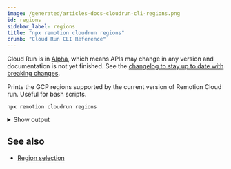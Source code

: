 ```yaml
---
image: /generated/articles-docs-cloudrun-cli-regions.png
id: regions
sidebar_label: regions
title: "npx remotion cloudrun regions"
crumb: "Cloud Run CLI Reference"
---
```


<ExperimentalBadge>
<p>Cloud Run is in <a href="/docs/cloudrun-alpha">Alpha</a>, which means APIs may change in any version and documentation is not yet finished. See the <a href="https://remotion.dev/changelog">changelog to stay up to date with breaking changes</a>.</p>
</ExperimentalBadge>

Prints the GCP regions supported by the current version of Remotion Cloud run. Useful for bash scripts.

```
npx remotion cloudrun regions
```

<details>
<summary>Show output</summary>
<pre>asia-east1 asia-east2 asia-northeast1 asia-northeast2 asia-northeast3 asia-south1 asia-south2 asia-southeast1 asia-southeast2 australia-southeast1 australia-southeast2 europe-central2 europe-north1 europe-southwest1 europe-west1 europe-west2 europe-west3 europe-west4 europe-west6 europe-west8 europe-west9 me-west1 northamerica-northeast1 northamerica-northeast2 southamerica-east1 southamerica-west1 us-central1 us-east1 us-east4 us-east5 us-south1 us-west1 us-west2 us-west3 us-west4</pre>
</details>

## See also

- [Region selection](/docs/cloudrun/region-selection)
